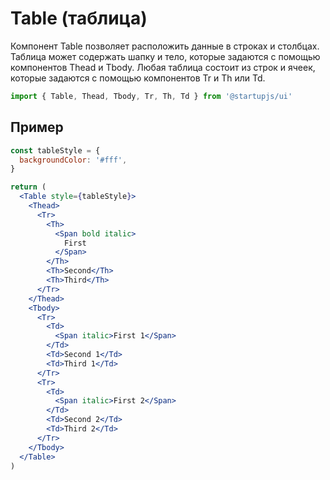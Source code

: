 
# Table (таблица)

Компонент Table позволяет расположить данные в строках и столбцах. Таблица может содержать шапку и тело, которые задаются с помощью компонентов Thead и Tbody. Любая таблица состоит из строк и ячеек, которые задаются с помощью компонентов Tr и Th или Td.

```jsx
import { Table, Thead, Tbody, Tr, Th, Td } from '@startupjs/ui'
```

## Пример

```jsx example
const tableStyle = {
  backgroundColor: '#fff',
}

return (
  <Table style={tableStyle}>
    <Thead>
      <Tr>
        <Th>
          <Span bold italic>
            First
          </Span>
        </Th>
        <Th>Second</Th>
        <Th>Third</Th>
      </Tr>
    </Thead>
    <Tbody>
      <Tr>
        <Td>
          <Span italic>First 1</Span>
        </Td>
        <Td>Second 1</Td>
        <Td>Third 1</Td>
      </Tr>
      <Tr>
        <Td>
          <Span italic>First 2</Span>
        </Td>
        <Td>Second 2</Td>
        <Td>Third 2</Td>
      </Tr>
    </Tbody>
  </Table>
)
```

